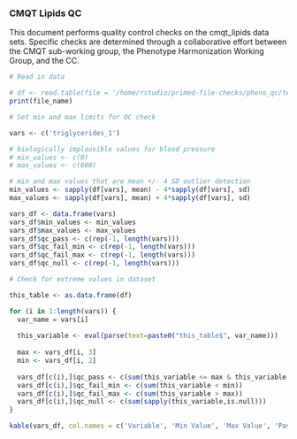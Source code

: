### CMQT Lipids QC 

This document performs quality control checks on the cmqt_lipids data sets. Specific checks are determined through a collaborative effort between the CMQT sub-working group, the Phenotype Harmonization Working Group, and the CC. 

```r
# Read in data

# df <- read.table(file = '/home/rstudio/primed-file-checks/pheno_qc/test_data/cmqt_lipids.tsv', sep = '\t', header = TRUE)
print(file_name)
```

```r
# Set min and max limits for QC check 

vars <- c('triglycerides_1')

# biologically implausible values for blood pressure
# min_values <- c(0) 
# max_values <- c(600)

# min and max values that are mean +/- 4 SD outlier detection
min_values <- sapply(df[vars], mean) - 4*sapply(df[vars], sd)
max_values <- sapply(df[vars], mean) + 4*sapply(df[vars], sd)

vars_df <- data.frame(vars)
vars_df$min_values <- min_values
vars_df$max_values <- max_values
vars_df$qc_pass <- c(rep(-1, length(vars)))
vars_df$qc_fail_min <- c(rep(-1, length(vars)))
vars_df$qc_fail_max <- c(rep(-1, length(vars)))
vars_df$qc_null <- c(rep(-1, length(vars)))
```

```r
# Check for extreme values in dataset

this_table <- as.data.frame(df)

for (i in 1:length(vars)) {
  var_name = vars[i]
  
  this_variable <- eval(parse(text=paste0("this_table$", var_name)))
  
  max <- vars_df[i, 3]
  min <- vars_df[i, 2]
  
  vars_df[c(i),]$qc_pass <- c(sum(this_variable <= max & this_variable >= min))
  vars_df[c(i),]$qc_fail_min <- c(sum(this_variable < min))
  vars_df[c(i),]$qc_fail_max <- c(sum(this_variable > max))
  vars_df[c(i),]$qc_null <- c(sum(sapply(this_variable,is.null)))
}

kable(vars_df, col.names = c('Variable', 'Min Value', 'Max Value', 'Pass QC', 'Fail QC Min', 'Fail QC Max', 'Null Values'),  caption = "QC check for lipids variables")
```
